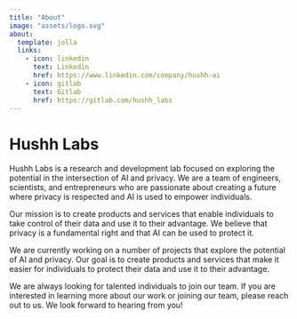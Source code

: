 ```yaml
---
title: "About"
image: "assets/logo.svg"
about:
  template: jolla
  links:
    - icon: linkedin
      text: Linkedin
      href: https://www.linkedin.com/company/hushh-ai
    - icon: gitlab
      text: Gitlab
      href: https://gitlab.com/hushh_labs
---
```

<!-- Write a markdown document about hushh labs.-->
<!-- Hushh labs explores the potential in the intersection of AI and privacy. -->

# Hushh Labs

Hushh Labs is a research and development lab focused on exploring the potential in the intersection of AI and privacy. We are a team of engineers, scientists, and entrepreneurs who are passionate about creating a future where privacy is respected and AI is used to empower individuals.

Our mission is to create products and services that enable individuals to take control of their data and use it to their advantage. We believe that privacy is a fundamental right and that AI can be used to protect it.

We are currently working on a number of projects that explore the potential of AI and privacy. Our goal is to create products and services that make it easier for individuals to protect their data and use it to their advantage.

We are always looking for talented individuals to join our team. If you are interested in learning more about our work or joining our team, please reach out to us. We look forward to hearing from you!
